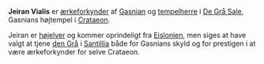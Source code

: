 {{title:Jeiran Vialis}}
{{author:Laura Holmegaard}}
{{timestamp:2009-09-18T14:34:04Z}}
{{copyright:Jeiran Vialis}}
'''Jeiran Vialis''' er [[ærkeforkynder]] af [[Gasnian]] og [[tempelherre]] i [[De Grå Sale]], Gasnians højtempel i [[Crataeon]].

Jeiran er [[højelver]] og kommer oprindeligt fra [[Eislonien]], men siges at have valgt at tjene [[den Grå]] i [[Santillia]] både for Gasnians skyld og for prestigen i at være ærkeforkynder for selve Crataeon.